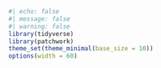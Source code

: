```r
#| echo: false
#| message: false
#| warning: false
library(tidyverse)
library(patchwork)
theme_set(theme_minimal(base_size = 10))
options(width = 60)
```

::: {.content-hidden when-format="beamer"}

\DeclareMathOperator*{\argmin}{\arg\,\min}

\DeclareMathOperator*{\argmax}{\arg\,\min}

\DeclareMathOperator*{\minimize}{minimize}

\DeclareMathOperator{\kl}{KL}

\DeclareMathOperator{\var}{Var}

\DeclareMathOperator{\cov}{Cov}

\DeclareMathOperator{\normal}{\mathcal{N}}
\DeclareMathOperator{\binomial}{Bin}

\DeclareMathOperator{\uniform}{\mathcal{U}}

\newcommand{\E}{\operatorname{E}}

:::
